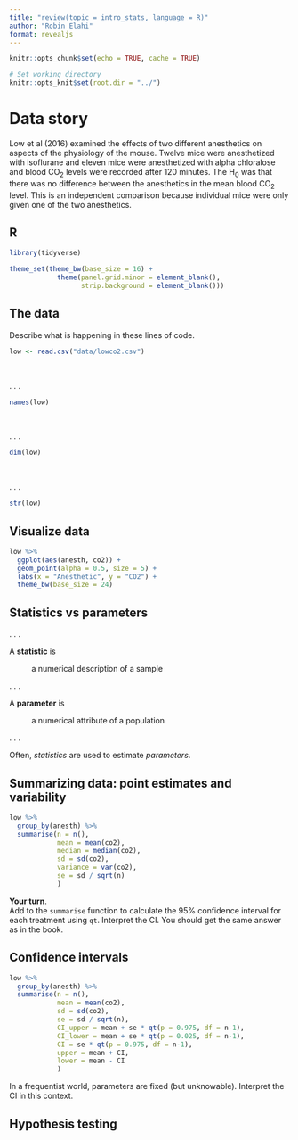 ```yaml
---
title: "review(topic = intro_stats, language = R)"
author: "Robin Elahi"
format: revealjs
---
```


```r
knitr::opts_chunk$set(echo = TRUE, cache = TRUE)

# Set working directory
knitr::opts_knit$set(root.dir = "../")
```

# Data story

Low et al (2016) examined the effects of two different anesthetics on aspects of the physiology of the mouse. Twelve mice were anesthetized with isoflurane and eleven mice were anesthetized with alpha chloralose and blood CO~2~ levels were recorded after 120 minutes. The H~0~ was that there was no difference between the anesthetics in the mean blood CO~2~ level. This is an independent comparison because individual mice were only given one of the two anesthetics.

## R

```r
library(tidyverse)

theme_set(theme_bw(base_size = 16) + 
            theme(panel.grid.minor = element_blank(), 
                  strip.background = element_blank()))
```

## The data

Describe what is happening in these lines of code.

```r
low <- read.csv("data/lowco2.csv")
```

\ 

. . . 

```r
names(low)
```

\

. . .

```r
dim(low)
```

\

. . . 

```r
str(low)
```


## Visualize data

```r
low %>% 
  ggplot(aes(anesth, co2)) + 
  geom_point(alpha = 0.5, size = 5) + 
  labs(x = "Anesthetic", y = "CO2") + 
  theme_bw(base_size = 24)
```

## Statistics vs parameters

. . . 

A **statistic** is

: a numerical description of a sample

. . .

A **parameter** is 

: a numerical attribute of a population

. . .

Often, *statistics* are used to estimate *parameters*. 
  

## Summarizing data: point estimates and variability

```r
low %>%  
  group_by(anesth) %>% 
  summarise(n = n(), 
            mean = mean(co2),
            median = median(co2),
            sd = sd(co2), 
            variance = var(co2), 
            se = sd / sqrt(n)
            )
```

**Your turn**.  
Add to the `summarise` function to calculate the 95% confidence interval for each treatment using `qt`. Interpret the CI. You should get the same answer as in the book. 

## Confidence intervals

```r
low %>%  
  group_by(anesth) %>% 
  summarise(n = n(), 
            mean = mean(co2),
            sd = sd(co2), 
            se = sd / sqrt(n), 
            CI_upper = mean + se * qt(p = 0.975, df = n-1), 
            CI_lower = mean + se * qt(p = 0.025, df = n-1), 
            CI = se * qt(p = 0.975, df = n-1), 
            upper = mean + CI, 
            lower = mean - CI
            )
```

In a frequentist world, parameters are fixed (but unknowable). Interpret the CI in this context. 

## Hypothesis testing

